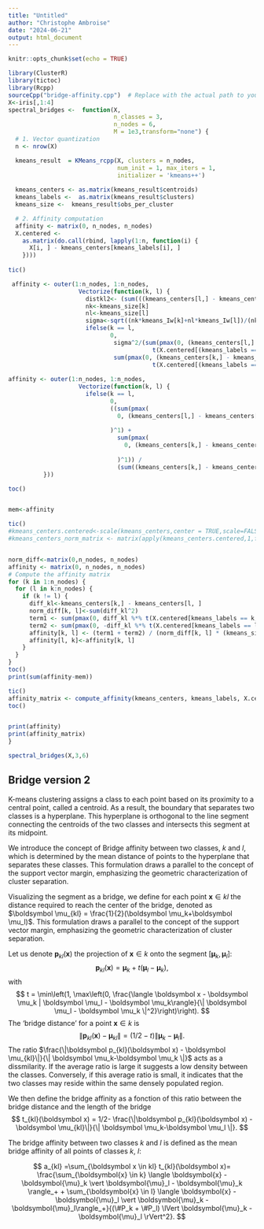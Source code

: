 ```yaml
---
title: "Untitled"
author: "Christophe Ambroise"
date: "2024-06-21"
output: html_document
---
```


```r
knitr::opts_chunk$set(echo = TRUE)
```
```r
library(ClusterR)
library(tictoc)
library(Rcpp)
sourceCpp("bridge-affinity.cpp")  # Replace with the actual path to your C++ file
X<-iris[,1:4]
spectral_bridges <-  function(X,
                              n_classes = 3,
                              n_nodes = 6,
                              M = 1e3,transform="none") {
  # 1. Vector quantization
  n <- nrow(X)

  kmeans_result  = KMeans_rcpp(X, clusters = n_nodes, 
                               num_init = 1, max_iters = 1, 
                               initializer = 'kmeans++')
  
  kmeans_centers <- as.matrix(kmeans_result$centroids)
  kmeans_labels <-  as.matrix(kmeans_result$clusters)
  kmeans_size <-  kmeans_result$obs_per_cluster

  # 2. Affinity computation
  affinity <- matrix(0, n_nodes, n_nodes)
  X.centered <-
    as.matrix(do.call(rbind, lapply(1:n, function(i) {
      X[i, ] - kmeans_centers[kmeans_labels[i], ]
    })))
  
tic()  

 affinity <- outer(1:n_nodes, 1:n_nodes,
                    Vectorize(function(k, l) {
                      distkl2<- (sum(((kmeans_centers[l,] - kmeans_centers[k, ]))^2))
                      nk<-kmeans_size[k]
                      nl<-kmeans_size[l]
                      sigma<-sqrt((nk*kmeans_Iw[k]+nl*kmeans_Iw[l])/(nk+nl))
                      ifelse(k == l,
                             0, 
                              sigma^2/(sum(pmax(0, (kmeans_centers[l,] - kmeans_centers[k, ]) %*% 
                                         t(X.centered[(kmeans_labels ==k), ]))/distkl2 - nl/(nk+nl)*sqrt(distkl2))^2  +
                              sum(pmax(0, (kmeans_centers[k,] - kmeans_centers[l, ]) %*% 
                                         t(X.centered[(kmeans_labels ==l), ]))/distkl2 - nk/(nk+nl)*sqrt(distkl2))^2 ) / (nk+nl))}))
 
affinity <- outer(1:n_nodes, 1:n_nodes,
                    Vectorize(function(k, l) {
                      ifelse(k == l,
                             0,
                             ((sum(pmax(
                               0, (kmeans_centers[l,] - kmeans_centers[k, ]) %*% t(X.centered[(kmeans_labels ==
                                                                                                 k), ])
                             )^1) +
                               sum(pmax(
                                 0, (kmeans_centers[k,] - kmeans_centers[l, ]) %*% t(X.centered[(kmeans_labels ==
                                                                                                   l), ])
                               )^1)) /
                               (sum((kmeans_centers[k,] - kmeans_centers[l, ])^2)^1 * (kmeans_size[k] + kmeans_size[l]))))
          }))

toc()


mem<-affinity

tic() 
#kmeans_centers.centered<-scale(kmeans_centers,center = TRUE,scale=FALSE)
#kmeans_centers_norm_matrix <- matrix(apply(kmeans_centers.centered,1,function(x) #sum(x^2)),n_nodes, n_nodes)


norm_diff<-matrix(0,n_nodes, n_nodes)
affinity <- matrix(0, n_nodes, n_nodes)
# Compute the affinity matrix
for (k in 1:n_nodes) {
  for (l in k:n_nodes) {
    if (k != l) {
      diff_kl<-kmeans_centers[k,] - kmeans_centers[l, ]
      norm_diff[k, l]<-sum(diff_kl^2)
      term1 <- sum(pmax(0, diff_kl %*% t(X.centered[kmeans_labels == k, ])))
      term2 <- sum(pmax(0, -diff_kl %*% t(X.centered[kmeans_labels == l, ])))
      affinity[k, l] <- (term1 + term2) / (norm_diff[k, l] * (kmeans_size[k] + kmeans_size[l]))
      affinity[l, k]<-affinity[k, l]
    }
  }
}
toc()
print(sum(affinity-mem))

tic()
affinity_matrix <- compute_affinity(kmeans_centers, kmeans_labels, X.centered, kmeans_size,n_nodes)$affinity
toc()


print(affinity)
print(affinity_matrix)
}

spectral_bridges(X,3,6)


```

## Bridge version 2 

K-means clustering assigns a class to each point based on its proximity to a central point, called a centroid. As a result, the boundary that separates two classes is a hyperplane. This hyperplane is orthogonal to the line segment connecting the centroids of the two classes and intersects this segment at its midpoint.

We introduce the concept of Bridge affinity between two classes, $k$
 and $l$, which is determined by the mean distance of points to the hyperplane that separates these classes. This formulation draws a parallel to the concept of the support vector margin, emphasizing the geometric characterization of cluster separation. 

 
 
 
 Visualizing the segment as a bridge, we define for each point $\boldsymbol x \in kl$ the distance required to reach the center of the bridge, denoted as  $\boldsymbol \mu_{kl} = \frac{1}{2}(\boldsymbol \mu_k+\boldsymbol \mu_l)$. This formulation draws a parallel to the concept of the support vector margin, emphasizing the geometric characterization of cluster separation. 

Let us denote $\boldsymbol p_{kl}(\boldsymbol x)$ the projection of $\boldsymbol x \in k$ onto the segment $[\boldsymbol \mu_k,\boldsymbol \mu_l]$: 
$$
\boldsymbol p_{kl}(\boldsymbol x) = \boldsymbol \mu_{k} + t(\boldsymbol \mu_{l} - \boldsymbol \mu_{k}),
$$
with 
$$
t  = \min\left(1, \max\left(0, \frac{\langle \boldsymbol x - \boldsymbol \mu_k | \boldsymbol \mu_l - \boldsymbol \mu_k\rangle}{\|  \boldsymbol \mu_l - \boldsymbol \mu_k \|^2}\right)\right). 
$$
The 'bridge distance'  for a point $\boldsymbol x \in k$ is 
$$
\|\boldsymbol p_{kl}(\boldsymbol x) - \boldsymbol \mu_{kl}\| = (1/2-t) \| \boldsymbol \mu_k-\boldsymbol \mu_l \|.
$$
The ratio $\frac{\|\boldsymbol p_{kl}(\boldsymbol x) - \boldsymbol \mu_{kl}\|}{\| \boldsymbol \mu_k-\boldsymbol \mu_k \|}$ acts as a dissmilarity. If the average ratio is large it suggests a low density between the classes. Conversely, if this average  ratio is small, it indicates that the two classes may reside within the same densely populated region.  

We then define the bridge affinity as a fonction of this ratio between the bridge distance and the length of the bridge
$$
 t_{kl}(\boldsymbol x) =  1/2- \frac{\|\boldsymbol p_{kl}(\boldsymbol x) - \boldsymbol \mu_{kl}\|}{\| \boldsymbol \mu_k-\boldsymbol \mu_l \|}.
$$

The bridge affinity between two classes  $k$ and $l$ is defined as the mean bridge affinity of all points of classes  $k$, $l$:

$$
a_{kl} =\sum_{\boldsymbol x \in kl} t_{kl}(\boldsymbol x)= \frac{\sum_{\boldsymbol{x} \in k} \langle \boldsymbol{x} - \boldsymbol{\mu}_k \vert \boldsymbol{\mu}_l - \boldsymbol{\mu}_k \rangle_+ + \sum_{\boldsymbol{x} \in l} \langle \boldsymbol{x} - \boldsymbol{\mu}_l \vert \boldsymbol{\mu}_k - \boldsymbol{\mu}_l\rangle_+}{(\#P_k + \#P_l) \lVert \boldsymbol{\mu}_k - \boldsymbol{\mu}_l \rVert^2}.
$$


